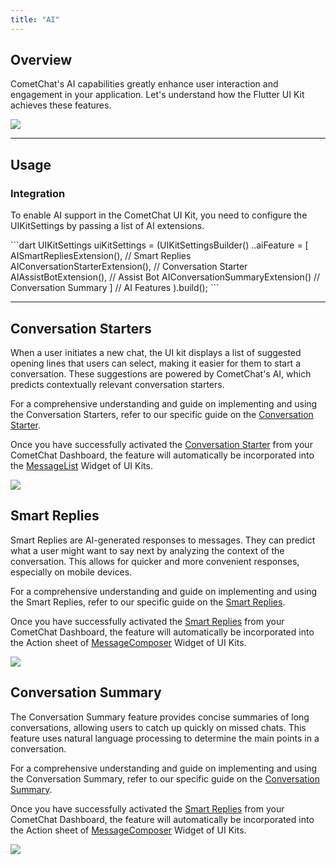 ```yaml
---
title: "AI"
---
```


## Overview

CometChat's AI capabilities greatly enhance user interaction and engagement in your application. Let's understand how the Flutter UI Kit achieves these features.

<Frame>
  <img src="/images/5b57feb3-ai_overview-e181192385baa430f73f90e7a24690e8.png" />
</Frame>

***

## Usage

### Integration

To enable AI support in the CometChat UI Kit, you need to configure the UIKitSettings by passing a list of AI extensions.

<Tabs>
<Tab title="Dart">
```dart
UIKitSettings uiKitSettings = (UIKitSettingsBuilder()
  ..aiFeature =  [
    AISmartRepliesExtension(), // Smart Replies
    AIConversationStarterExtension(), // Conversation Starter
    AIAssistBotExtension(), // Assist Bot
    AIConversationSummaryExtension() // Conversation Summary
  ] // AI Features
).build();
```

</Tab>

</Tabs>

***

## Conversation Starters

When a user initiates a new chat, the UI kit displays a list of suggested opening lines that users can select, making it easier for them to start a conversation. These suggestions are powered by CometChat's AI, which predicts contextually relevant conversation starters.

For a comprehensive understanding and guide on implementing and using the Conversation Starters, refer to our specific guide on the [Conversation Starter](/docs/fundamentals/ai-user-copilot/conversation-starter).

Once you have successfully activated the [Conversation Starter](/docs/fundamentals/ai-user-copilot/conversation-starter) from your CometChat Dashboard, the feature will automatically be incorporated into the [MessageList](/docs/ui-kit/flutter/message-list) Widget of UI Kits.

<Frame>
  <img src="/images/66b628b9-conversation_starter-3e07b0394f72d62c55b12b25d1794add.png" />
</Frame>

## Smart Replies

Smart Replies are AI-generated responses to messages. They can predict what a user might want to say next by analyzing the context of the conversation. This allows for quicker and more convenient responses, especially on mobile devices.

For a comprehensive understanding and guide on implementing and using the Smart Replies, refer to our specific guide on the [Smart Replies](/docs/fundamentals/ai-user-copilot/smart-replies).

Once you have successfully activated the [Smart Replies](/docs/fundamentals/ai-user-copilot/smart-replies) from your CometChat Dashboard, the feature will automatically be incorporated into the Action sheet of [MessageComposer](/docs/ui-kit/flutter/message-composer) Widget of UI Kits.

<Frame>
  <img src="/images/40a16cf4-smart_reply-2e4a1f4ec165b8c700852e0395379806.png" />
</Frame>

## Conversation Summary

The Conversation Summary feature provides concise summaries of long conversations, allowing users to catch up quickly on missed chats. This feature uses natural language processing to determine the main points in a conversation.

For a comprehensive understanding and guide on implementing and using the Conversation Summary, refer to our specific guide on the [Conversation Summary](/docs/fundamentals/ai-user-copilot/conversation-summary).

Once you have successfully activated the [Smart Replies](/docs/fundamentals/ai-user-copilot/smart-replies) from your CometChat Dashboard, the feature will automatically be incorporated into the Action sheet of [MessageComposer](/docs/ui-kit/flutter/message-composer) Widget of UI Kits.

<Frame>
  <img src="/images/d9a79e08-conversation_summary-3263d5620276113b3301c76d9ea170d8.png" />
</Frame>
